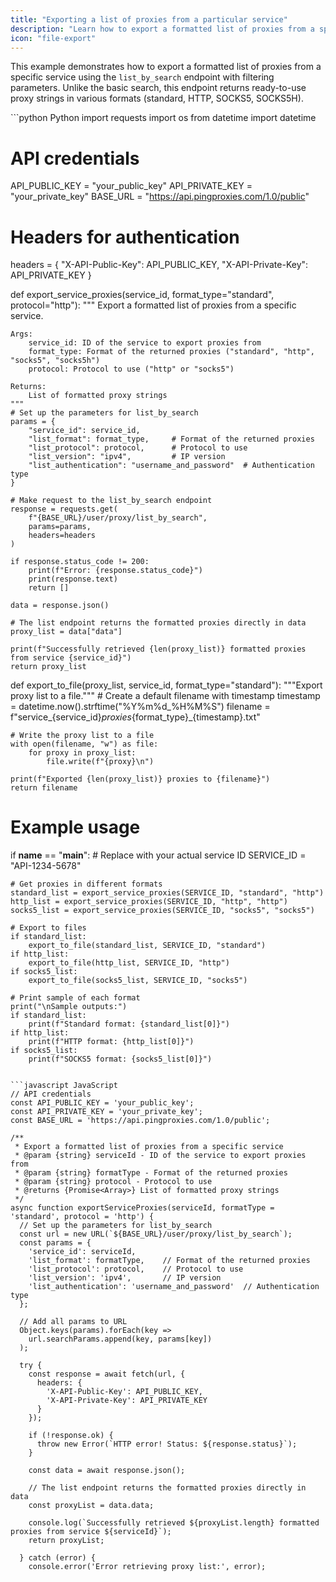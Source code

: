 ```yaml
---
title: "Exporting a list of proxies from a particular service"
description: "Learn how to export a formatted list of proxies from a specific service using the list_by_search endpoint"
icon: "file-export"
---
```


This example demonstrates how to export a formatted list of proxies from a specific service using the `list_by_search` endpoint with filtering parameters. Unlike the basic search, this endpoint returns ready-to-use proxy strings in various formats (standard, HTTP, SOCKS5, SOCKS5H).

<CodeGroup>
```python Python
import requests
import os
from datetime import datetime

# API credentials
API_PUBLIC_KEY = "your_public_key"
API_PRIVATE_KEY = "your_private_key"
BASE_URL = "https://api.pingproxies.com/1.0/public"

# Headers for authentication
headers = {
    "X-API-Public-Key": API_PUBLIC_KEY,
    "X-API-Private-Key": API_PRIVATE_KEY
}

def export_service_proxies(service_id, format_type="standard", protocol="http"):
    """
    Export a formatted list of proxies from a specific service.
    
    Args:
        service_id: ID of the service to export proxies from
        format_type: Format of the returned proxies ("standard", "http", "socks5", "socks5h")
        protocol: Protocol to use ("http" or "socks5")
        
    Returns:
        List of formatted proxy strings
    """
    # Set up the parameters for list_by_search
    params = {
        "service_id": service_id,
        "list_format": format_type,     # Format of the returned proxies
        "list_protocol": protocol,      # Protocol to use
        "list_version": "ipv4",         # IP version
        "list_authentication": "username_and_password"  # Authentication type
    }
    
    # Make request to the list_by_search endpoint
    response = requests.get(
        f"{BASE_URL}/user/proxy/list_by_search",
        params=params,
        headers=headers
    )
    
    if response.status_code != 200:
        print(f"Error: {response.status_code}")
        print(response.text)
        return []
    
    data = response.json()
    
    # The list endpoint returns the formatted proxies directly in data
    proxy_list = data["data"]
    
    print(f"Successfully retrieved {len(proxy_list)} formatted proxies from service {service_id}")
    return proxy_list

def export_to_file(proxy_list, service_id, format_type="standard"):
    """Export proxy list to a file."""
    # Create a default filename with timestamp
    timestamp = datetime.now().strftime("%Y%m%d_%H%M%S")
    filename = f"service_{service_id}_proxies_{format_type}_{timestamp}.txt"
    
    # Write the proxy list to a file
    with open(filename, "w") as file:
        for proxy in proxy_list:
            file.write(f"{proxy}\n")
    
    print(f"Exported {len(proxy_list)} proxies to {filename}")
    return filename

# Example usage
if __name__ == "__main__":
    # Replace with your actual service ID
    SERVICE_ID = "API-1234-5678"
    
    # Get proxies in different formats
    standard_list = export_service_proxies(SERVICE_ID, "standard", "http")
    http_list = export_service_proxies(SERVICE_ID, "http", "http")
    socks5_list = export_service_proxies(SERVICE_ID, "socks5", "socks5")
    
    # Export to files
    if standard_list:
        export_to_file(standard_list, SERVICE_ID, "standard")
    if http_list:
        export_to_file(http_list, SERVICE_ID, "http")
    if socks5_list:
        export_to_file(socks5_list, SERVICE_ID, "socks5")
    
    # Print sample of each format
    print("\nSample outputs:")
    if standard_list:
        print(f"Standard format: {standard_list[0]}")
    if http_list:
        print(f"HTTP format: {http_list[0]}")
    if socks5_list:
        print(f"SOCKS5 format: {socks5_list[0]}")
```

```javascript JavaScript
// API credentials
const API_PUBLIC_KEY = 'your_public_key';
const API_PRIVATE_KEY = 'your_private_key';
const BASE_URL = 'https://api.pingproxies.com/1.0/public';

/**
 * Export a formatted list of proxies from a specific service
 * @param {string} serviceId - ID of the service to export proxies from
 * @param {string} formatType - Format of the returned proxies
 * @param {string} protocol - Protocol to use
 * @returns {Promise<Array>} List of formatted proxy strings
 */
async function exportServiceProxies(serviceId, formatType = 'standard', protocol = 'http') {
  // Set up the parameters for list_by_search
  const url = new URL(`${BASE_URL}/user/proxy/list_by_search`);
  const params = {
    'service_id': serviceId,
    'list_format': formatType,    // Format of the returned proxies
    'list_protocol': protocol,    // Protocol to use
    'list_version': 'ipv4',       // IP version
    'list_authentication': 'username_and_password'  // Authentication type
  };
  
  // Add all params to URL
  Object.keys(params).forEach(key => 
    url.searchParams.append(key, params[key])
  );
  
  try {
    const response = await fetch(url, {
      headers: {
        'X-API-Public-Key': API_PUBLIC_KEY,
        'X-API-Private-Key': API_PRIVATE_KEY
      }
    });
    
    if (!response.ok) {
      throw new Error(`HTTP error! Status: ${response.status}`);
    }
    
    const data = await response.json();
    
    // The list endpoint returns the formatted proxies directly in data
    const proxyList = data.data;
    
    console.log(`Successfully retrieved ${proxyList.length} formatted proxies from service ${serviceId}`);
    return proxyList;
    
  } catch (error) {
    console.error('Error retrieving proxy list:', error);